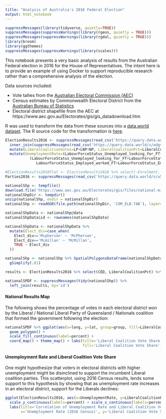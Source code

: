 ```yaml
---
title: "Analysis of Australia's 2016 Federal Election"
output: html_notebook
---
```


```r
suppressMessages(library(tidyverse, quietly=TRUE))
suppressMessages(suppressWarnings(library(rgeos, quietly = TRUE)))
suppressMessages(suppressWarnings(library(rgdal, quietly = TRUE)))
library(broom)
library(ggthemes)
suppressMessages(suppressWarnings(library(scales)))
```

This notebook presents a very basic analysis of results from the Australian Federal election in 2016 for the House of Representatives.  The intent here is to provide an example of using Docker to support reproducible research rather than a comprehensive analysis of the election.

Data sources included:

* Vote tallies from the [Australian Electoral Commission (AEC)](https://results.aec.gov.au/20499/Website/HouseDownloadsMenu-20499-Csv.htm)
* Census estimates by Commonwealth Electoral District from the [Australian Bureau of Statistics](http://www.abs.gov.au/websitedbs/censushome.nsf/home/tablebuilder)
* Electoral district shapefile from the AEC at https://www.aec.gov.au/Electorates/gis/gis_datadownload.htm

R was used to transform the data from these sources into a [data.world dataset](https://data.world/scottcame/australian-federal-election-2016). The R source code for the transformation is [here](https://github.com/scottcame/elections-data/blob/master/australia-elections/AustraliaElection.R).

```r

ElectionResults2016 <- suppressMessages(read_csv('https://query.data.world/s/rdtdjo6gianfc64voj3pbnfpdueadv')) %>%
  inner_join(suppressMessages(read_csv('https://query.data.world/s/odgvs4f5uy66gg5hrovs6jct5mdx26')), by='CED') %>%
  mutate(LiberalCoalitionVotes=LP+LNP+NP, LiberalCoalitionPct=LiberalCoalitionVotes/Turnout) %>%
  mutate(UnemploymentRate=(LabourForceStatus_Unemployed_looking_for_FT+LabourForceStatus_Unemployed_looking_for_PT) /
           (LabourForceStatus_Unemployed_looking_for_FT+LabourForceStatus_Unemployed_looking_for_PT+
              LabourForceStatus_Employed_worked_FT+LabourForceStatus_Employed_worked_PT+LabourForceStatus_Employed_away_from_work))

#ElectionResults2016Flat <- ElectionResults2016 %>% select(-Enrolment, -Turnout, -WinningParty) %>% gather('Party', 'Votes', -CED, -DivisionID, -State)
Parties2016 <- suppressMessages(read_csv('https://query.data.world/s/u52ol56qmsvldxxkmrtzrno345pc4m'))

nationalShp <- tempfile()
download.file('https://www.aec.gov.au/Electorates/gis/files/national-midmif-09052016.zip', nationalShp, quiet=TRUE)
nationalShpDir <- tempdir()
unzip(nationalShp, exdir = nationalShpDir)
nationalShp <- readOGR(file.path(nationalShpDir, 'COM_ELB.TAB'), layer="COM_ELB", stringsAsFactors = FALSE, verbose=FALSE)

nationalShpData <- nationalShp@data
nationalShpData$id <- rownames(nationalShpData)

nationalShpData <- nationalShpData %>%
  mutate(Elect_div=case_when(
    Elect_div=='Mcpherson' ~ 'McPherson',
    Elect_div=='Mcmillan' ~ 'McMillan',
    TRUE ~ Elect_div
  ))

nationalShp <- nationalShp %>% SpatialPolygonsDataFrame(nationalShpData) %>%
  gSimplify(.01)

results <- ElectionResults2016 %>% select(CED, LiberalCoalitionPct) %>% inner_join(nationalShpData, by=c('CED'='Elect_div'))

nationalSPDF <- suppressMessages(tidy(nationalShp)) %>%
  left_join(results, by='id')

```

#### National Results Map

The following shows the percentage of votes in each electoral district won by the Liberal / National Liberal Party of Queensland / Nationals coalition that formed the government following the election:

```r
nationalSPDF %>% ggplot(aes(x=long, y=lat, group=group, fill=LiberalCoalitionPct)) +
  geom_polygon() +
  scale_fill_continuous(label=percent) +
  coord_map() + theme_map() + labs(title='Liberal Coalition Vote Share', subtitle='By Electoral District, 2016 Federal Election for House of Representatives',
                                   fill='Liberal Coalition Vote Share')
```

#### Unemployment Rate and Liberal Coalition Vote Share

One might hypothesize that voters in electoral districts with higher unemployment might be disinclined to support the incumbent Liberal coalition parties.  This scatterplot, using 2016 Census results, lends some support to this hypothesis by showing that as unemployment rate increases in an electoral district, support for the Liberals declines:

```r
ggplot(ElectionResults2016, aes(x=UnemploymentRate, y=LiberalCoalitionPct)) + geom_point() + geom_smooth(method='lm') +
  scale_y_continuous(labels=percent) + scale_x_continuous(labels=percent) +
  labs(title='Correlation of Unemployment Rate and Liberal Coalition Vote Share', subtitle='By Electoral District, 2016 Federal Election for House of Representatives',
       x='Unemployment Rate (2016 Census)', y='Liberal Coalition Vote Share')
```
